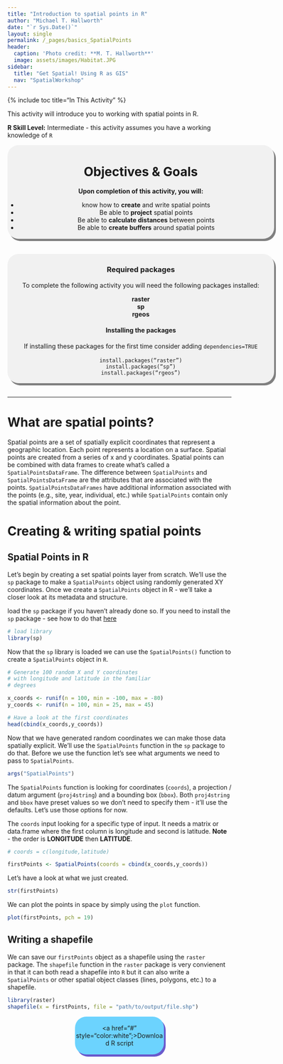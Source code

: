 ```yaml
---
title: "Introduction to spatial points in R"
author: "Michael T. Hallworth"
date: "`r Sys.Date()`"
layout: single
permalink: /_pages/basics_SpatialPoints
header:
  caption: 'Photo credit: **M. T. Hallworth**'
  image: assets/images/Habitat.JPG
sidebar:
  title: "Get Spatial! Using R as GIS"
  nav: "SpatialWorkshop"
---
```

{% include toc title="In This Activity" %}

<a name="TOP"></a>

This activity will introduce you to working with spatial points in R.

**R Skill Level:** Intermediate - this activity assumes you have a working knowledge of `R`     

<div style="background-color:rgba(0, 0, 0, 0.0470588); border-radius: 25px; text-align:center; vertical-align: middle; padding:3px 0; width: 600px; margin: auto; box-shadow: 4px 5px gray;">

<h1>Objectives & Goals</h1>      
<b>Upon completion of this activity, you will:</b>
<ul>
<li>know how to <strong>create</strong> and write spatial points</li>   
<li>Be able to <strong>project</strong> spatial points</li>             
<li>Be able to <strong>calculate distances</strong> between points</li>             
<li>Be able to <strong>create buffers</strong> around spatial points</li> 
</ul>
</div>

<br>
<br>
<a name="install.packages"></a>
<div style="background-color:rgba(0, 1, 1, 0.0470588); border-radius: 25px; text-align:center; vertical-align: middle; padding:2px 0; width: 600px; margin: auto; box-shadow: 4px 5px gray;">
<h3> Required packages</h3> 
To complete the following activity you will need the following packages installed:

<strong>raster</strong>               
<strong>sp</strong>     
<strong>rgeos</strong>        
  
<h4>Installing the packages</h4>     
If installing these packages for the first time consider adding <code>dependencies=TRUE</code><br>   
<code>install.packages("raster")</code>        
<code>install.packages("sp")</code>        
<code>install.packages("rgeos")</code>

</div>
        
<br>
<hr>

# What are spatial points?    
Spatial points are a set of spatially explicit coordinates that represent a geographic location. Each point represents a location on a surface. Spatial points are created from a series of x and y coordinates. Spatial points can be combined with data frames to create what's called a `SpatialPointsDataFrame`. The difference between `SpatialPoints` and `SpatialPointsDataFrame` are the attributes that are associated with the points. `SpatialPointsDataFrames` have additional information associated with the points (e.g., site, year, individual, etc.) while `SpatialPoints` contain only the spatial information about the point. 

# Creating & writing spatial points   
## Spatial Points in R
Let's begin by creating a set spatial points layer from scratch. We'll use the `sp` package to make a `SpatialPoints` object using randomly generated XY coordinates. Once we create a `SpatialPoints` object in R - we'll take a closer look at its metadata and structure.

load the `sp` package if you haven't already done so. If you need to install the `sp` package - see how to do that [here](#install.packages)
```r
# load library
library(sp)
```

Now that the `sp` library is loaded we can use the `SpatialPoints()` function to create a `SpatialPoints` object in `R`. 
```r
# Generate 100 random X and Y coordinates 
# with longitude and latitude in the familiar
# degrees

x_coords <- runif(n = 100, min = -100, max = -80)
y_coords <- runif(n = 100, min = 25, max = 45)

# Have a look at the first coordinates
head(cbind(x_coords,y_coords))
```

Now that we have generated random coordinates we can make those data spatially explicit. We'll use the `SpatialPoints` function in the `sp` package to do that. Before we use the function let's see what arguments we need to pass to `SpatialPoints`.

```r
args("SpatialPoints")
```

The `SpatialPoints` function is looking for coordinates (`coords`), a projection / datum argument (`proj4string`) and a bounding box (`bbox`). Both `proj4string` and `bbox` have preset values so we don't need to specify them - it'll use the defaults. Let's use those options for now. 

The `coords` input looking for a specific type of input. It needs a matrix or data.frame where the first column is longitude and second is latitude. **Note** - the order is <strong>LONGITUDE</strong> then <strong>LATITUDE</strong>.

```r
# coords = c(longitude,latitude)

firstPoints <- SpatialPoints(coords = cbind(x_coords,y_coords))
```

Let's have a look at what we just created. 
```r
str(firstPoints)
```

We can plot the points in space by simply using the `plot` function. 
```r
plot(firstPoints, pch = 19)
```

## Writing a shapefile
We can save our `firstPoints` object as a shapefile using the `raster` package. The `shapefile` function in the `raster` package is very convienent in that it can both read a shapefile into `R` but it can also write a `SpatialPoints` or other spatial object classes (lines, polygons, etc.) to a shapefile. 
```r
library(raster)
shapefile(x = firstPoints, file = "path/to/output/file.shp")
```

<div style="background-color:rgb(108, 211, 254); border-radius: 25px; text-align:center; vertical-align: middle; padding: 3px 0; margin: auto; width:200px; box-shadow: 4px 5px #6a5acd;">
<a href="#" style="color:white";>Download R script</a>
</div>
